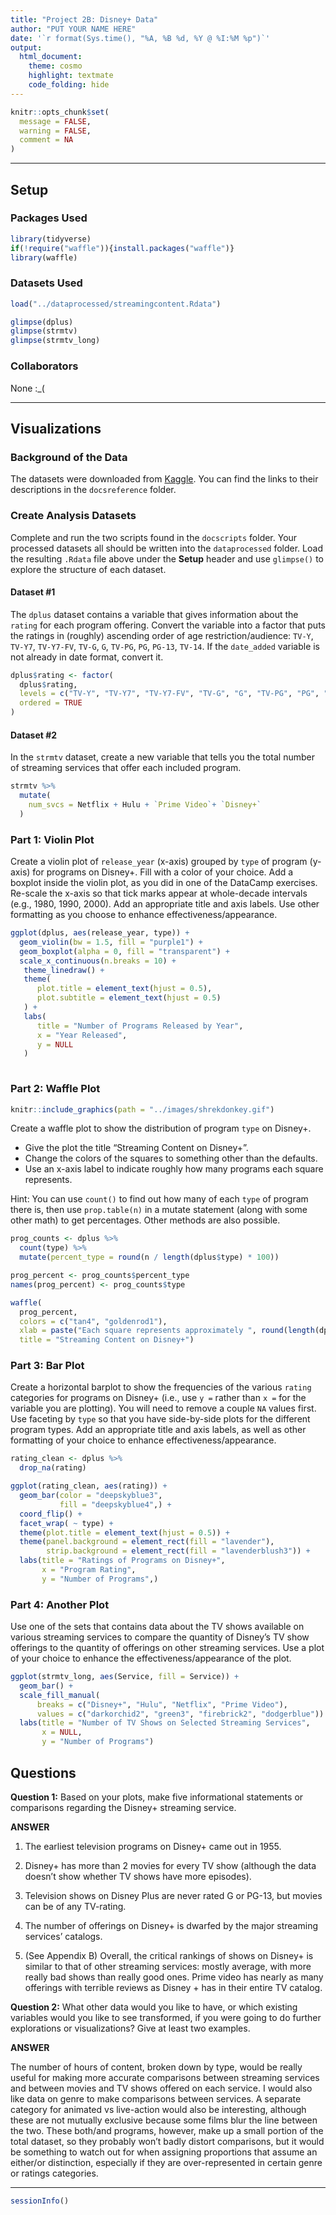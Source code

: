 ```yaml
---
title: "Project 2B: Disney+ Data"
author: "PUT YOUR NAME HERE"
date: '`r format(Sys.time(), "%A, %B %d, %Y @ %I:%M %p")`'
output: 
  html_document: 
    theme: cosmo
    highlight: textmate
    code_folding: hide
---
```


```r
knitr::opts_chunk$set(
  message = FALSE,
  warning = FALSE,
  comment = NA
)
```
***

## Setup

### Packages Used

```r
library(tidyverse)
if(!require("waffle")){install.packages("waffle")}
library(waffle)
```

### Datasets Used

```r
load("../dataprocessed/streamingcontent.Rdata")

glimpse(dplus)
glimpse(strmtv)
glimpse(strmtv_long)

```

### Collaborators

None :_(

<hr>

## Visualizations

### Background of the Data

The datasets were downloaded from [Kaggle](https://www.kaggle.com/). You can find the links to their descriptions in the `docsreference` folder.

### Create Analysis Datasets

Complete and run the two scripts found in the `docscripts` folder. Your processed datasets all should be written into the `dataprocessed` folder. Load the resulting `.Rdata` file above under the **Setup** header and use `glimpse()` to explore the structure of each dataset.

#### Dataset #1

The `dplus` dataset contains a variable that gives information about the `rating` for each program offering. Convert the variable into a factor that puts the ratings in (roughly) ascending order of age restriction/audience: `TV-Y`, `TV-Y7`, `TV-Y7-FV`, `TV-G`, `G`, `TV-PG`, `PG`, `PG-13`, `TV-14`. If the `date_added` variable is not already in date format, convert it.  

```r
dplus$rating <- factor(
  dplus$rating, 
  levels = c("TV-Y", "TV-Y7", "TV-Y7-FV", "TV-G", "G", "TV-PG", "PG", "PG-13", "TV-14"), 
  ordered = TRUE
)

```

#### Dataset #2

In the `strmtv` dataset, create a new variable that tells you the total number of streaming services that offer each included program.

```r
strmtv %>%
  mutate(
    num_svcs = Netflix + Hulu + `Prime Video`+ `Disney+`
  )
```

### Part 1: Violin Plot

Create a violin plot of `release_year` (x-axis) grouped by `type` of program (y-axis) for programs on Disney+. Fill with a color of your choice. Add a boxplot inside the violin plot, as you did in one of the DataCamp exercises. Re-scale the x-axis so that tick marks appear at whole-decade intervals (e.g., 1980, 1990, 2000). Add an appropriate title and axis labels. Use other formatting as you choose to enhance effectiveness/appearance.

```r
ggplot(dplus, aes(release_year, type)) +
  geom_violin(bw = 1.5, fill = "purple1") +
  geom_boxplot(alpha = 0, fill = "transparent") +
  scale_x_continuous(n.breaks = 10) +
   theme_linedraw() +
   theme(
      plot.title = element_text(hjust = 0.5),
      plot.subtitle = element_text(hjust = 0.5)
   ) +
   labs(
      title = "Number of Programs Released by Year", 
      x = "Year Released",
      y = NULL
   )
  
```

### Part 2: Waffle Plot

```r
knitr::include_graphics(path = "../images/shrekdonkey.gif")
```

Create a waffle plot to show the distribution of program `type` on Disney+. 

* Give the plot the title "Streaming Content on Disney+". 
* Change the colors of the squares to something other than the defaults.
* Use an x-axis label to indicate roughly how many programs each square represents.

Hint: You can use `count()` to find out how many of each `type` of program there is, then use `prop.table(n)` in a mutate statement (along with some other math) to get percentages. Other methods are also possible.

```r
prog_counts <- dplus %>%
  count(type) %>%
  mutate(percent_type = round(n / length(dplus$type) * 100))

prog_percent <- prog_counts$percent_type
names(prog_percent) <- prog_counts$type

waffle(
  prog_percent, 
  colors = c("tan4", "goldenrod1"),
  xlab = paste("Each square represents approximately ", round(length(dplus$type) / 100), " programs", sep = ""),
  title = "Streaming Content on Disney+")
```

### Part 3: Bar Plot

Create a horizontal barplot to show the frequencies of the various `rating` categories for programs on Disney+ (i.e., use `y =` rather than `x =` for the variable you are plotting). You will need to remove a couple `NA` values first. Use faceting by `type` so that you have side-by-side plots for the different program types. Add an appropriate title and axis labels, as well as other formatting of your choice to enhance effectiveness/appearance. 

```r
rating_clean <- dplus %>%
  drop_na(rating)

ggplot(rating_clean, aes(rating)) +
  geom_bar(color = "deepskyblue3",
           fill = "deepskyblue4",) +
  coord_flip() +
  facet_wrap( ~ type) +
  theme(plot.title = element_text(hjust = 0.5)) +
  theme(panel.background = element_rect(fill = "lavender"),
        strip.background = element_rect(fill = "lavenderblush3")) +
  labs(title = "Ratings of Programs on Disney+",
       x = "Program Rating",
       y = "Number of Programs",)

```

### Part 4: Another Plot

Use one of the sets that contains data about the TV shows available on various streaming services to compare the quantity of Disney's TV show offerings to the quantity of offerings on other streaming services. Use a plot of your choice to enhance the effectiveness/appearance of the plot.

```r

ggplot(strmtv_long, aes(Service, fill = Service)) +
  geom_bar() +
  scale_fill_manual(
      breaks = c("Disney+", "Hulu", "Netflix", "Prime Video"),
      values = c("darkorchid2", "green3", "firebrick2", "dodgerblue")) +
  labs(title = "Number of TV Shows on Selected Streaming Services",
       x = NULL,
       y = "Number of Programs")


```

## Questions

**Question 1:** Based on your plots, make five informational statements or comparisons regarding the Disney+ streaming service.

**ANSWER**

1)  The earliest television programs on Disney+ came out in 1955.

2)  Disney+ has more than 2 movies for every TV show (although the data doesn't show whether TV shows have more episodes).

3)  Television shows on Disney Plus are never rated G or PG-13, but movies can be of any TV-rating.

4)  The number of offerings on Disney+ is dwarfed by the major streaming services' catalogs.

5)  (See Appendix B) Overall, the critical rankings of shows on Disney+ is similar to that of other streaming services:  mostly average, with more really bad shows than really good ones.  Prime video has nearly as many offerings with terrible reviews as Disney + has in their entire TV catalog.

**Question 2:** What other data would you like to have, or which existing variables would you like to see transformed, if you were going to do further explorations or visualizations? Give at least two examples.

**ANSWER**

The number of hours of content, broken down by type, would be really useful for making more accurate comparisons between streaming services and between movies and TV shows offered on each service.  I would also like data on genre to make comparisons between services.  A separate category for animated vs live-action would also be interesting, although these are not mutually exclusive because some films blur the line between the two.  These both/and programs, however, make up a small portion of the total dataset, so they probably won't badly distort comparisons, but it would be something to watch out for when assigning proportions that assume an either/or distinction, especially if they are over-represented in certain genre or ratings categories.

***
```r
sessionInfo()
```

